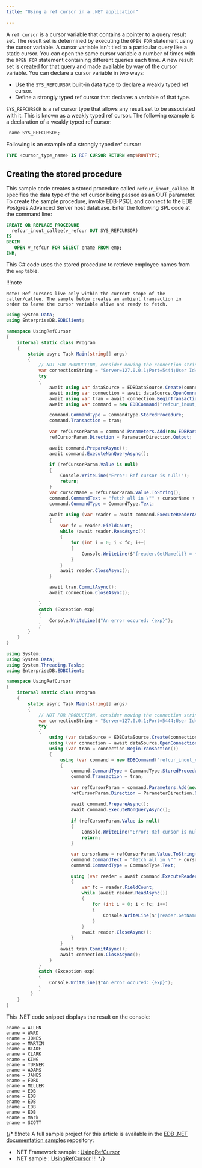 ```yaml
---
title: "Using a ref cursor in a .NET application"

---
```


<div id="using_a_ref_cursor_in_a_net_application" class="registered_link"></div>

A `ref cursor` is a cursor variable that contains a pointer to a query result set. The result set is determined by executing the `OPEN FOR` statement using the cursor variable. A cursor variable isn't tied to a particular query like a static cursor. You can open the same cursor variable a number of times with the `OPEN FOR` statement containing different queries each time. A new result set is created for that query and made available by way of the cursor variable. You can declare a cursor variable in two ways:

-   Use the `SYS_REFCURSOR` built-in data type to declare a weakly typed ref cursor.
-   Define a strongly typed ref cursor that declares a variable of that type.

`SYS_REFCURSOR` is a ref cursor type that allows any result set to be associated with it. This is known as a weakly typed ref cursor. The following example is a declaration of a weakly typed ref cursor:

```sql
 name SYS_REFCURSOR;
```

Following is an example of a strongly typed ref cursor:

```sql
TYPE <cursor_type_name> IS REF CURSOR RETURN emp%ROWTYPE;
```

## Creating the stored procedure

This sample code creates a stored procedure called `refcur_inout_callee`. It specifies the data type of the ref cursor being passed as an OUT parameter. To create the sample procedure, invoke EDB-PSQL and connect to the EDB Postgres Advanced Server host database. Enter the following SPL code at the command line:

```sql
CREATE OR REPLACE PROCEDURE
  refcur_inout_callee(v_refcur OUT SYS_REFCURSOR)
IS
BEGIN
   OPEN v_refcur FOR SELECT ename FROM emp;
END;
```

This C# code uses the stored procedure to retrieve employee names from the `emp` table.

!!!note

    Note: Ref cursors live only within the current scope of the caller/callee. The sample below creates an ambient transaction in order to leave the cursor variable alive and ready to fetch.


<TabContainer syncKey="sample">
<Tab title=".NET">

```csharp
using System.Data;
using EnterpriseDB.EDBClient;

namespace UsingRefCursor
{
    internal static class Program
    {
        static async Task Main(string[] args)
        {
            // NOT FOR PRODUCTION, consider moving the connection string in a configuration file
            var connectionString = "Server=127.0.0.1;Port=5444;User Id=enterprisedb;Password=edb;Database=edb";
            try
            {
                await using var dataSource = EDBDataSource.Create(connectionString);
                await using var connection = await dataSource.OpenConnectionAsync();
                await using var tran = await connection.BeginTransactionAsync();
                await using var command = new EDBCommand("refcur_inout_callee", connection);

                command.CommandType = CommandType.StoredProcedure;
                command.Transaction = tran;

                var refCursorParam = command.Parameters.Add(new EDBParameter("refCursor", EDBTypes.EDBDbType.Refcursor));
                refCursorParam.Direction = ParameterDirection.Output;

                await command.PrepareAsync();
                await command.ExecuteNonQueryAsync();

                if (refCursorParam.Value is null)
                {
                    Console.WriteLine("Error: Ref cursor is null!");
                    return;
                }
                var cursorName = refCursorParam.Value.ToString();
                command.CommandText = "fetch all in \"" + cursorName + "\"";
                command.CommandType = CommandType.Text;

                await using (var reader = await command.ExecuteReaderAsync())
                {
                    var fc = reader.FieldCount;
                    while (await reader.ReadAsync())
                    {
                        for (int i = 0; i < fc; i++)
                        {
                            Console.WriteLine($"{reader.GetName(i)} = {reader.GetString(i)}");
                        }
                    }
                    await reader.CloseAsync();
                }

                await tran.CommitAsync();
                await connection.CloseAsync();

            }
            catch (Exception exp)
            {
                Console.WriteLine($"An error occured: {exp}");
            }
        }
    }
}
```

</Tab>
<Tab title=".NET Framework">

```csharp
using System;
using System.Data;
using System.Threading.Tasks;
using EnterpriseDB.EDBClient;

namespace UsingRefCursor
{
    internal static class Program
    {
        static async Task Main(string[] args)
        {
            // NOT FOR PRODUCTION, consider moving the connection string in a configuration file
            var connectionString = "Server=127.0.0.1;Port=5444;User Id=enterprisedb;Password=edb;Database=edb";
            try
            {
                using (var dataSource = EDBDataSource.Create(connectionString))
                using (var connection = await dataSource.OpenConnectionAsync())
                using (var tran = connection.BeginTransaction())
                {
                    using (var command = new EDBCommand("refcur_inout_callee", connection))
                    {
                        command.CommandType = CommandType.StoredProcedure;
                        command.Transaction = tran;

                        var refCursorParam = command.Parameters.Add(new EDBParameter("refCursor", EDBTypes.EDBDbType.Refcursor));
                        refCursorParam.Direction = ParameterDirection.Output;

                        await command.PrepareAsync();
                        await command.ExecuteNonQueryAsync();
                        
                        if (refCursorParam.Value is null)
                        {
                            Console.WriteLine("Error: Ref cursor is null!");
                            return;
                        }

                        var cursorName = refCursorParam.Value.ToString();
                        command.CommandText = "fetch all in \"" + cursorName + "\"";
                        command.CommandType = CommandType.Text;

                        using (var reader = await command.ExecuteReaderAsync())
                        {
                            var fc = reader.FieldCount;
                            while (await reader.ReadAsync())
                            {
                                for (int i = 0; i < fc; i++)
                                {
                                    Console.WriteLine($"{reader.GetName(i)} = {reader.GetString(i)}");
                                }
                            }
                            await reader.CloseAsync();
                        }
                    }
                    await tran.CommitAsync();
                    await connection.CloseAsync();
                }
            }
            catch (Exception exp)
            {
                Console.WriteLine($"An error occured: {exp}");
            }
         }
    }
}
```
</Tab>
</TabContainer> 

This .NET code snippet displays the result on the console:

```text
ename = ALLEN
ename = WARD
ename = JONES
ename = MARTIN
ename = BLAKE
ename = CLARK
ename = KING
ename = TURNER
ename = ADAMS
ename = JAMES
ename = FORD
ename = MILLER
ename = EDB
ename = EDB
ename = EDB
ename = EDB
ename = EDB
ename = Mark
ename = SCOTT
```

{/*
!!!note
   A full sample project for this article is available in the [EDB .NET documentation samples](https://github.com/EnterpriseDB/edb-dotnet-docs-samples) repository:
   - .NET Framework sample : [UsingRefCursor](https://github.com/EnterpriseDB/edb-dotnet-docs-samples/tree/main/netframework/UsingRefCursor)
   - .NET sample : [UsingRefCursor](https://github.com/EnterpriseDB/edb-dotnet-docs-samples/tree/main/net/UsingRefCursor)
!!!
*/}
